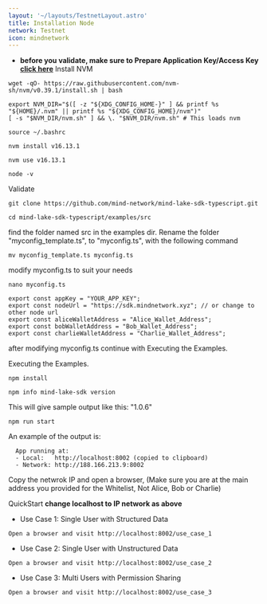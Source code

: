 ```yaml
---
layout: '~/layouts/TestnetLayout.astro'
title: Installation Node
network: Testnet
icon: mindnetwork
---
```


- **before you validate, make sure to Prepare Application Key/Access Key [click here](https://scan.mindnetwork.xyz/)**
 Install NVM
```
wget -qO- https://raw.githubusercontent.com/nvm-sh/nvm/v0.39.1/install.sh | bash
```
```
export NVM_DIR="$([ -z "${XDG_CONFIG_HOME-}" ] && printf %s "${HOME}/.nvm" || printf %s "${XDG_CONFIG_HOME}/nvm")"
[ -s "$NVM_DIR/nvm.sh" ] && \. "$NVM_DIR/nvm.sh" # This loads nvm
```
```
source ~/.bashrc
```
```
nvm install v16.13.1
```
```
nvm use v16.13.1
```
```
node -v
```

 Validate
```
git clone https://github.com/mind-network/mind-lake-sdk-typescript.git
```
```
cd mind-lake-sdk-typescript/examples/src
```
find the folder named src in the examples dir. Rename the folder "myconfig_template.ts", to "myconfig.ts", with the following command
```
mv myconfig_template.ts myconfig.ts
```
modify myconfig.ts to suit your needs
```
nano myconfig.ts
```
```
export const appKey = "YOUR_APP_KEY";
export const nodeUrl = "https://sdk.mindnetwork.xyz"; // or change to other node url
export const aliceWalletAddress = "Alice_Wallet_Address";
export const bobWalletAddress = "Bob_Wallet_Address";
export const charlieWalletAddress = "Charlie_Wallet_Address";
```
after modifying myconfig.ts continue with Executing the Examples.

 Executing the Examples.
```
npm install
```
```
npm info mind-lake-sdk version
```
This will give sample output like this: "1.0.6"
```
npm run start
```
An example of the output is:
```
  App running at:
  - Local:   http://localhost:8002 (copied to clipboard)
  - Network: http://188.166.213.9:8002
```
Copy the netwrok IP and open a browser, (Make sure you are at the main address you provided for the Whitelist, Not Alice, Bob or Charlie)

 QuickStart
**change localhost to IP network as above**

- Use Case 1: Single User with Structured Data
```
Open a browser and visit http://localhost:8002/use_case_1
```
- Use Case 2: Single User with Unstructured Data
```
Open a browser and visit http://localhost:8002/use_case_2
```
- Use Case 3: Multi Users with Permission Sharing
```
Open a browser and visit http://localhost:8002/use_case_3
```
